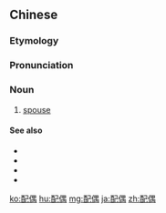 ==Chinese==
{{zh-forms}}

===Etymology===
{{zh-compound|配|偶|to match, to pair|mate, pair}}

===Pronunciation===
{{zh-pron
|m=pèi'ǒu
|c=pui3 ngau5
|mn=kh,xm,zz:phòe-ngó͘/qz:phòe-gió/tp:phè-ngó͘
|ma=Zh-pèi'ou.ogg
|cat=n
}}

===Noun===
{{zh-noun}}

# [[spouse]]

====See also====
* {{zh-l|妻子}}
* {{zh-l|丈夫}}
* {{zh-l|夫妻}}
* {{zh-l|夫婦}}

{{zh-cat|Advanced|Family}}

[[ko:配偶]]
[[hu:配偶]]
[[mg:配偶]]
[[ja:配偶]]
[[zh:配偶]]